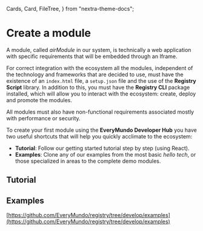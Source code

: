 ---
---

  Cards,
  Card,
  FileTree,
} from "nextra-theme-docs";

# Create a module

A module, called _airModule_ in our system, is technically a web application with specific requirements that will be embedded through an Iframe.

For correct integration with the ecosystem all the modules, independent of the technology and frameworks that are decided to use, must have the existence of an `index.html` file, a `setup.json` file and the use of the **Registry Script** library. In addition to this, you must have the **Registry CLI** package installed, which will allow you to interact with the ecosystem: create, deploy and promote the modules.

All modules must also have non-functional requirements associated mostly with performance or security.

To create your first module using the **EveryMundo Developer Hub** you have two useful shortcuts that will help you quickly acclimate to the ecosystem:

- **Tutorial**: Follow our getting started tutorial step by step (using React).
- **Examples**: Clone any of our examples from the most basic _hello tech_, or those specialized in areas to the complete demo modules.


## Tutorial

<Cards>
  <Card
    title="Go to Tutorial"
    arrow
    href="https://everymundo.github.io/developer-hub/docs/tutorial"
  />
</Cards>

## Examples

[https://github.com/EveryMundo/registry/tree/develop/examples](https://github.com/EveryMundo/registry/tree/develop/examples)

<FileTree>
  <FileTree.Folder name="examples/" defaultOpen>
    <FileTree.Folder name="hello-plain-js/" />
    <FileTree.Folder name="hello-react/" />
    <FileTree.Folder name="hello-angular/" />
    <FileTree.Folder name="hello-svelte/" />
    <FileTree.Folder name="hello-vue/" />
    <FileTree.Folder name="react-with-services/" />
    <FileTree.Folder name="react-with-settings/" />
    <FileTree.Folder name="react-with-styles-css-modules/" />
    <FileTree.Folder name="react-with-styles-custom-service/" />
    <FileTree.Folder name="react-with-styles-custom-template/" />
    <FileTree.Folder name="react-with-styles-emotion-js/" />
    <FileTree.Folder name="react-with-styles-linaria/" />
    <FileTree.Folder name="react-with-styles-tailwind/" />
    <FileTree.Folder name=".../" />
  </FileTree.Folder>
</FileTree>
